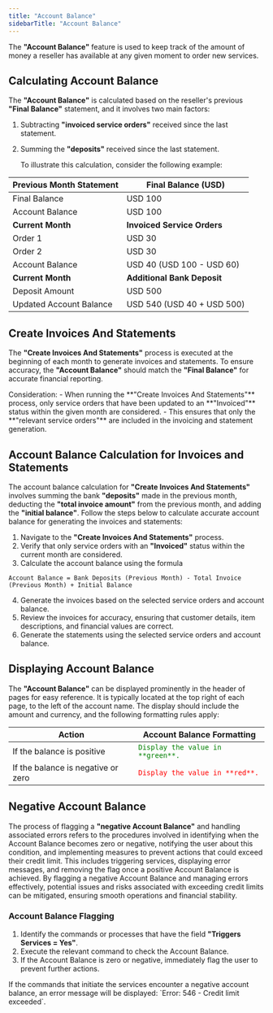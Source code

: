```yaml
---
title: "Account Balance"
sidebarTitle: "Account Balance"
---
```


The **"Account Balance"** feature is used to keep track of the amount of money a reseller has available at any given moment to order new services. 

## Calculating Account Balance

The **"Account Balance"** is calculated based on the reseller's previous **"Final Balance"** statement, and it involves two main factors:

1. Subtracting **"invoiced service orders"** received since the last statement.
2. Summing the **"deposits"** received since the last statement.

   To illustrate this calculation, consider the following example:

| Previous Month Statement | Final Balance (USD)    |
| :--------------------------- | --------------------------- |
| Final Balance                | USD 100                     |
| Account Balance              | USD 100                     |
| **Current Month**            | **Invoiced Service Orders** |
| Order 1                      | USD 30                      |
| Order 2                      | USD 30                      |
| Account Balance              | USD 40 (USD 100 - USD 60)   |
| **Current Month**            | **Additional Bank Deposit** |
| Deposit Amount               | USD 500                     |
| Updated Account Balance      | USD 540 (USD 40 + USD 500)  |

## Create Invoices And Statements

The **"Create Invoices And Statements"** process is executed at the beginning of each month to generate invoices and statements. To ensure accuracy, the **"Account Balance"** should match the **"Final Balance"** for accurate financial reporting.

<Note>
Consideration:
- When running the **"Create Invoices And Statements"** process, only service orders that have been updated to an **"Invoiced"** status within the given month are considered. 
- This ensures that only the **"relevant service orders"** are included in the invoicing and statement generation.
</Note>

## Account Balance Calculation for Invoices and Statements

The account balance calculation for **"Create Invoices And Statements"** involves summing the bank **"deposits"** made in the previous month, deducting the **"total invoice amount"** from the previous month, and adding the **"initial balance"**. Follow the steps below to calculate accurate account balance for generating the invoices and statements:

1. Navigate to the **"Create Invoices And Statements"** process.
2. Verify that only service orders with an **"Invoiced"** status within the current month are considered.
3. Calculate the account balance using the formula

`Account Balance = Bank Deposits (Previous Month) - Total Invoice (Previous Month) + Initial Balance`

4. Generate the invoices based on the selected service orders and account balance.
5. Review the invoices for accuracy, ensuring that customer details, item descriptions, and financial values are correct.
6. Generate the statements using the selected service orders and account balance.

## Displaying Account Balance

The **"Account Balance"** can be displayed prominently in the header of pages for easy reference. It is typically located at the top right of each page, to the left of the account name. The display should include the amount and currency, and the following formatting rules apply:

| Action                             | Account Balance Formatting                                           |
| ---------------------------------- | -------------------------------------------------------------------- |
| If the balance is positive         | <span style="color: green;">`Display the value in **green**.`</span> |
| If the balance is negative or zero | <span style="color:red">`Display the value in **red**.`</span>       |

## Negative Account Balance

The process of flagging a **"negative Account Balance"** and handling associated errors refers to the procedures involved in identifying when the Account Balance becomes zero or negative, notifying the user about this condition, and implementing measures to prevent actions that could exceed their credit limit. This includes triggering services, displaying error messages, and removing the flag once a positive Account Balance is achieved. By flagging a negative Account Balance and managing errors effectively, potential issues and risks associated with exceeding credit limits can be mitigated, ensuring smooth operations and financial stability.

### Account Balance Flagging

1. Identify the commands or processes that have the field **"Triggers Services = Yes"**.
2. Execute the relevant command to check the Account Balance.
3. If the Account Balance is zero or negative, immediately flag the user to prevent further actions.

<Warning>
If the commands that initiate the services encounter a negative account balance, an error message will be displayed: `Error: 546 - Credit limit exceeded`.
</Warning>